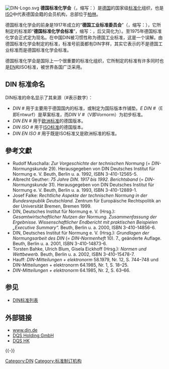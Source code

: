 {{Unreferenced|time=2009-11-24T09:34:34+00:00}}

[[File:DIN-Logo.svg|thumb]]
'''德国标准化学会'''（{{lang-de|Deutsches Institut für Normung e.V.}}，缩写：'''{{lang|de|DIN}}'''）是[[德国|德国]]的国家级[[标准化|标准化]]组织，也是[[ISO|ISO]]中代表德国会籍的会员机构，总部位于[[柏林|柏林]]。

德国标准化学会的前身是1917年成立的“'''德国工业标准委员会'''”（{{lang|de|Normenausschuss der deutschen Industrie}}，缩写：{{lang|de|NADI}}），它所制定的标准即“'''德国标准化学会标准'''”，缩写：{{lang|de|DIN-Norm}}，后又简化为{{lang|de|DIN}}）。至1975年德国标准化学会正式定为现名。在中国DIN被习惯性称为德国工业标准，这是一个误解。由德国标准化学会制定的标准，标准号前面都有DIN字样，其实它表示的不是德国工业标准而是德国标准化学会标准。

德国标准化学会是国际上一个很重要的标准化组织，它所制定的标准有许多同时也是[[欧洲标准|EN]]和ISO标准，被世界各国广泛采用。

==DIN 标准命名==
DIN标准的命名显示了其来源（#表示数字）：
* ''DIN #'' 用于主要用于德国国内的标准，或制定为国际版本作铺垫。''E DIN #''（E即Entwurf）是草案标准，而''DIN V #''（V即Vornorm）为初步标准。
*''DIN EN #'' 用于[[欧洲标准|欧洲标准]]的德国版本。
*''DIN ISO #'' 用于[[ISO标准|ISO标准]]的德国版本。
*''DIN EN ISO #'' 用于既是ISO标准又是欧洲标准的标准。

==參考文獻==
{{refbegin|2}}
* Rudolf Muschalla: ''Zur Vorgeschichte der technischen Normung'' (= ''DIN-Normungskunde'' 29). Herausgegeben von DIN Deutsches Institut für Normung e. V. Beuth, Berlin u. a. 1992, ISBN 3-410-12565-5.
* Albrecht Geuther: ''75 Jahre DIN. 1917 bis 1992. Berichtsband'' (= ''DIN-Normungskunde'' 31). Herausgegeben von DIN Deutsches Institut für Normung e. V. Beuth, Berlin u. a. 1993, ISBN 3-410-12889-1.
* Josef Falke: ''Rechtliche Aspekte der technischen Normung in der Bundesrepublik Deutschland.'' Zentrum für Europäische Rechtspolitik an der Universität Bremen, Bremen 1999.
* DIN, Deutsches Institut für Normung e. V. (Hrsg.): ''Gesamtwirtschaftlicher Nutzen der Normung. Zusammenfassung der Ergebnisse. Wissenschaftlicher Endbericht mit praktischen Beispielen „Executive Summary“.'' Beuth, Berlin u. a. 2000, ISBN 3-410-14856-6.
* DIN, Deutsches Institut für Normung e. V. (Hrsg.): ''Grundlagen der Normungsarbeit des DIN'' (= ''DIN-Normenheft'' 10). 7., geänderte Auflage. Beuth, Berlin u. a. 2001, ISBN 3-410-14873-6.
* Torsten Bahke, Ulrich Blum, Gisela Eickhoff (Hrsg.): ''Normen und Wettbewerb.'' Beuth, Berlin u. a. 2002, ISBN 3-410-15478-7.
* Hauff: ''DIN-Mitteilungen + elektronorm'' 58.1979, Nr. 12, S. 744–748 und DIN-Mitteilungen + elektronorm 64.1985, Nr. 1, S. 18–25.
* ''DIN-Mitteilungen + elektronorm'' 64.1985, Nr. 2, S. 63–66.
{{refend}}

== 参见 ==
*[[DIN标准列表|DIN标准列表]]

== 外部链接 ==
*[http://www.din.de www.din.de] {{Wayback|url=http://www.din.de/ |date=20070518014308 }}
*[http://dqs-holding.com  DQS Holding GmbH] {{Wayback|url=http://dqs-holding.com/ |date=20200902174746 }}
*[https://dqs.hk  DQS HK] {{Wayback|url=https://dqs.hk/ |date=20200927060534 }}
{{-}}
{{Deutsches Institut für Normung|state=collapsed}}

{{Authority control}}
[[Category:DIN|Category:DIN]]
[[Category:标准制订机构|Category:标准制订机构]]